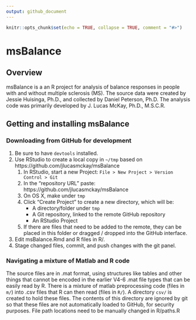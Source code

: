 ```yaml
---
output: github_document
---
```


<!-- README.md is generated from README.Rmd. Please edit that file -->

```r
knitr::opts_chunk$set(echo = TRUE, collapse = TRUE, comment = "#>")
```

# msBalance

## Overview

msBalance is a an R project for analysis of balance responses in people with and without multiple sclerosis (MS).
The source data were created by Jessie Huisinga, Ph.D., and collected by Daniel Peterson, Ph.D.
The analysis code was primarily developed by J. Lucas McKay, Ph.D., M.S.C.R.

## Getting and installing msBalance

### Downloading from GitHub for development

1. Be sure to have `devtools` installed.
1. Use RStudio to create a local copy in `~/tmp` based on https://github.com/jlucasmckay/msBalance
    1. In RStudio, start a new Project: `File > New Project > Version Control > Git`
    1. In the “repository URL” paste: https://github.com/jlucasmckay/msBalance
    1. On OS X, make under `tmp`
    1. Click “Create Project” to create a new directory, which will be:
        * A directory/folder under `tmp`
        * A Git repository, linked to the remote GitHub repository
        * An RStudio Project
    1. If there are files that need to be added to the remote, they can be placed in this folder or dragged / dropped into the GitHub interface.
1. Edit msBalance.Rmd and R files in R/.
1. Stage changed files, commit, and push changes with the git panel.

### Navigating a mixture of Matlab and R code

The source files are in .mat format, using structures like tables and other things that cannot be encoded in the earlier V4-6 .mat file types that can be easily read by R.
There is a mixture of matlab preprocessing code (files in `m/`) into .csv files that R can then read (files in `R/`).
A directory `csv/` is created to hold these files.
The contents of this directory are ignored by git so that these files are not automatically loaded to GitHub, for security purposes.
File path locations need to be manually changed in R/paths.R

